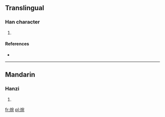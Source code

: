 ==Translingual==

===Han character===
{{Han char|rn=86|rad=火|as=08|sn=12|four=9381<sub>1</sub>|canj=火十弓山 (FJNU)}}

# {{defn|Han|sort=火08}}

====References====
* {{Han ref|kx=0674.050|dkj=19118|dj=1086.010|hdz=32211.060|uh=7125|ud=28965|bh=DA5F|bd=55903}}

----

==Mandarin==

===Hanzi===
{{cmn-hanzi|pin=[[wò]] ([[wo4]])|wg=wo<sup>4</sup>}}

# {{defn|lang=cmn|sort=火08}}

[[fr:焥]]
[[pl:焥]]